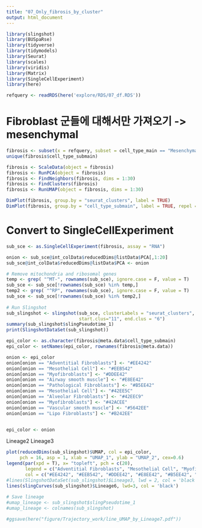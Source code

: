 ```yaml
---
title: "07_Only_fibrosis_by_cluster"
output: html_document
---
```


```r
library(slingshot)
library(BUSpaRse)
library(tidyverse)
library(tidymodels)
library(Seurat)
library(scales)
library(viridis)
library(Matrix)
library(SingleCellExperiment)
library(here)
```

```r
refquery <- readRDS(here('explore/RDS/07_df.RDS'))
```

# Fibroblast 군들에 대해서만 가져오기 -> mesenchymal
```r
fibrosis <- subset(x = refquery, subset = cell_type_main == "Mesenchymal cells")
unique(fibrosis$cell_type_submain)
```

```r
fibrosis <- ScaleData(object = fibrosis)
fibrosis <- RunPCA(object = fibrosis)
fibrosis <- FindNeighbors(fibrosis, dims = 1:30)
fibrosis <- FindClusters(fibrosis)
fibrosis <- RunUMAP(object = fibrosis, dims = 1:30)
```

```r
DimPlot(fibrosis, group.by = "seurat_clusters", label = TRUE)
DimPlot(fibrosis, group.by = "cell_type_submain", label = TRUE, repel = TRUE, label.size = 3)
```


# Convert to SingleCellExperiment
```r
sub_sce <- as.SingleCellExperiment(fibrosis, assay = "RNA")

onion <- sub_sce@int_colData$reducedDims@listData$PCA[,1:20]
sub_sce@int_colData$reducedDims@listData$PCA <- onion

# Remove mitochondria and ribosomal genes
temp <- grep( "^MT-", rownames(sub_sce), ignore.case = F, value = T) 
sub_sce <- sub_sce[!rownames(sub_sce) %in% temp,]
temp2 <- grep( "^RP", rownames(sub_sce), ignore.case = F, value = T) 
sub_sce <- sub_sce[!rownames(sub_sce) %in% temp2,] 
                
# Run Slingshot
sub_slingshot <- slingshot(sub_sce, clusterLabels = "seurat_clusters", reducedDim = 'UMAP',
                           start.clus="11", end.clus = "6")
summary(sub_slingshot$slingPseudotime_1)
print(SlingshotDataSet(sub_slingshot))
```



```r

epi_color <- as.character(fibrosis@meta.data$cell_type_submain)
epi_color <- setNames(epi_color, rownames(fibrosis@meta.data))

onion <- epi_color
onion[onion == "Adventitial Fibroblasts"] <- "#EE4242"
onion[onion == "Mesothelial Cell"] <- "#EEB542"
onion[onion == "Myofibroblasts"] <- "#DDEE42"
onion[onion == "Airway smooth muscle"] <- "#E8EE42"
onion[onion == "Pathological Fibroblasts"] <- "#B5EE42"
onion[onion == "Mesothelial Cell"] <- "#42EE5C"
onion[onion == "Alveolar Fibroblasts"] <- "#42EEC9"
onion[onion == "Myofibroblasts"] <- "#42ACEE"
onion[onion == "Vascular smooth muscle"] <- "#5642EE"
onion[onion == "Lipo Fibroblasts"] <- "#B242EE"


epi_color <- onion
```

Lineage2
Lineage3


```r
plot(reducedDims(sub_slingshot)$UMAP, col = epi_color,
     pch = 16, asp = 1, xlab = "UMAP_1", ylab = "UMAP_2", cex=0.6)   
legend(par(xpd = T), x= "topleft", pch = c(20), 
       legend = c("Adventitial Fibroblasts", "Mesothelial Cell", "Myofibroblasts", "Airway smooth muscle", "Pathological Fibroblasts", "Mesothelial Cell", "Alveolar Fibroblasts", "Myofibroblasts", "Vascular smooth muscle", "Lipo Fibroblats"), 
       col = c("#EE4242", "#EEB542", "#DDEE42", "#E8EE42", "#B5EE42", "#42EE5C", "#42EEC9", "#42ACEE", "#5642EE", "#B242EE"), bty = 'n')
#lines(SlingshotDataSet(sub_slingshot)$Lineage3, lwd = 2, col = 'black')
lines(slingCurves(sub_slingshot)$Lineage6, lwd=3, col = 'black')
          
# Save lineage
#umap_lineage <- sub_slingshot$slingPseudotime_1
#umap_lineage <- colnames(sub_slingshot)

#ggsave(here("figure/Trajectory_work/line_UMAP_by_Lineage7.pdf"))
```










